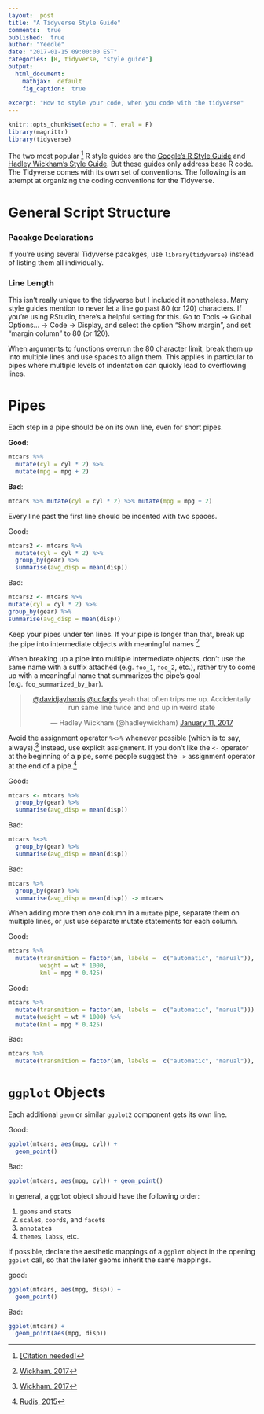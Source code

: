 ```yaml
---
layout:  post
title: "A Tidyverse Style Guide"
comments:  true
published:  true
author: "Yeedle"
date: "2017-01-15 09:00:00 EST"
categories: [R, tidyverse, "style guide"]
output:
  html_document:
    mathjax:  default
    fig_caption:  true
   
excerpt: "How to style your code, when you code with the tidyverse"
---
```


<style>
div.bad > figure.highlight > pre 
{ 
  background-color:rgba(255, 0, 0, 0.2); 
  border: 1px solid #ccc;
  border-radius: 4px;
}
div.good > figure.highlight > pre 
{ 
  background-color:rgba(0, 255, 0, 0.2); 
  border: 1px solid #ccc;
  border-radius: 4px;
}
</style>
```r
knitr::opts_chunk$set(echo = T, eval = F)
library(magrittr)
library(tidyverse)
```

The two most popular [^citationeeded] R style guides are the [Google's R Style Guide](https://google.github.io/styleguide/Rguide.xml) and [Hadley Wickham's Style Guide](http://adv-r.had.co.nz/Style.html). But these guides only address base R code. The Tidyverse comes with its own set of conventions. The following is an attempt at organizing the coding conventions for the Tidyverse.

[^citationeeded]: [[<u>Citation needed</u>]](https://xkcd.com/285/)

# General Script Structure

### Pacakge Declarations
If you're using several Tidyverse pacakges, use `library(tidyverse)` instead of listing them all individually.

### Line Length
This isn't really unique to the tidyverse but I included it nonetheless. Many style guides mention to never let a line go past 80 (or 120) characters. If you're using RStudio, there's a helpful setting for this. Go to Tools -> Global Options... -> Code -> Display, and select the option "Show margin", and set "margin column" to 80 (or 120).

When arguments to functions overrun the 80 character limit, break them up into multiple lines and use spaces to align them. This applies in particular to pipes where multiple levels of indentation can quickly lead to overflowing lines.

# Pipes

Each step in a pipe should be on its own line, even for short pipes.
<div class = "good">

**Good**:
```r
mtcars %>% 
  mutate(cyl = cyl * 2) %>%
  mutate(mpg = mpg + 2)
```
</div>

<div class = "bad">

**Bad**:
```r
mtcars %>% mutate(cyl = cyl * 2) %>% mutate(mpg = mpg + 2)
```
</div>

Every line past the first line should be indented with two spaces.
<div class = "good">
Good:
```r
mtcars2 <- mtcars %>%
  mutate(cyl = cyl * 2) %>%
  group_by(gear) %>%
  summarise(avg_disp = mean(disp))
```
</div>

<div class = "bad">
Bad:
```r
mtcars2 <- mtcars %>% 
mutate(cyl = cyl * 2) %>%
group_by(gear) %>%
summarise(avg_disp = mean(disp))
```
</div>


Keep your pipes under ten lines. If your pipe is longer than that, break up the pipe into intermediate objects with meaningful names [^tenperpipe]

[^tenperpipe]:[Wickham, 2017](http://r4ds.had.co.nz/pipes.html#when-not-to-use-the-pipe)

When breaking up a pipe into multiple intermediate objects, don't use the same name with a suffix attached (e.g. `foo_1`, `foo_2`, etc.), rather try to come up with a meaningful name that summarizes the pipe's goal (e.g. `foo_summarized_by_bar`).

<center>
<blockquote class="twitter-tweet" data-lang="en"><p lang="en" dir="ltr"><a href="https://twitter.com/davidjayharris">@davidjayharris</a> <a href="https://twitter.com/ucfagls">@ucfagls</a> yeah that often trips me up. Accidentally run same line twice and end up in weird state</p>&mdash; Hadley Wickham (@hadleywickham) <a href="https://twitter.com/hadleywickham/status/819202162211385347">January 11, 2017</a></blockquote>
<script async src="http://platform.twitter.com/widgets.js" charset="utf-8"></script>
</center>

Avoid the assignment operator `%<>%` whenever possible (which is to say, always).[^%<>%] Instead, use explicit assignment. If you don't like the `<-` operator at the beginning of a pipe, some people suggest the `->` assignment operator at the end of a pipe.[^rhsassignment] 

[^%<>%]: [Wickham, 2017](http://r4ds.had.co.nz/pipes.html#other-tools-from-magrittr)

[^rhsassignment]: [Rudis, 2015](https://rud.is/b/2015/02/04/a-step-to-the-right-in-r-assignments/)

<div class = "good">
Good:
```r
mtcars <- mtcars %>% 
  group_by(gear) %>%
  summarise(avg_disp = mean(disp))
```
</div>

<div class = "bad">
Bad:
```r
mtcars %<>% 
  group_by(gear) %>%
  summarise(avg_disp = mean(disp))
```
</div>

<div class = "bad">
Bad:
```r
mtcars %>%
  group_by(gear) %>%
  summarise(avg_disp = mean(disp)) -> mtcars
```

When adding more then one column in a `mutate` pipe, separate them on multiple lines, or just use separate mutate statements for each column.

<div class = "good">
Good:
```r
mtcars %>%
  mutate(transmition = factor(am, labels =  c("automatic", "manual")),
         weight = wt * 1000,
         kml = mpg * 0.425)
```
</div>

<div class = "good">
Good:
```r
mtcars %>%
  mutate(transmition = factor(am, labels =  c("automatic", "manual"))) %>%
  mutate(weight = wt * 1000) %>%
  mutate(kml = mpg * 0.425)
```
</div>
<div class = "bad">
Bad:
```r
mtcars %>%
  mutate(transmition = factor(am, labels =  c("automatic", "manual")), weight = wt * 1000, kml = mpg * 0.425)
```
</div>




# `ggplot` Objects
Each additional `geom` or similar `ggplot2` component gets its own line.
<div class = "good">
Good:
```r
ggplot(mtcars, aes(mpg, cyl)) +
  geom_point()
```
</div>

<div class = "bad">
Bad:
```r
ggplot(mtcars, aes(mpg, cyl)) + geom_point()
```
</div>



In general, a `ggplot` object should have the following order:

1. `geom`s and `stat`s
2. `scale`s, `coord`s, and `facet`s
3. `annotate`s
3. `theme`s, `labs`s, etc.


If possible, declare the aesthetic mappings of a `ggplot` object in the opening `ggplot` call, so that the later geoms inherit the same mappings. 

<div class = "good">
good:
```r
ggplot(mtcars, aes(mpg, disp)) +
  geom_point()
```
</div>

<div class = "bad">
Bad:
```r
ggplot(mtcars) +
  geom_point(aes(mpg, disp))
```
</div>
